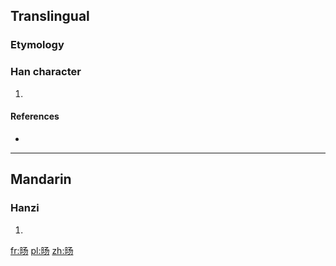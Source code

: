 {{also|暘}}
==Translingual==

===Etymology===
{{Han simp|暘|f=昜|t=丿丿𠄎}}

===Han character===
{{Han char|rn=72|rad=日|as=03|sn=7|four=|canj=日弓尸竹 (ANSH)}}

# {{defn|Han|sort=日03}}

====References====
* {{Han ref|kx=0490.221|hdz=21488.010|uh=65F8|ud=26104}}

----

==Mandarin==

===Hanzi===
{{cmn-hanzi|tra=暘|pin=[[yáng]] ([[yang2]])|wg=yang<sup>2</sup>}}

# {{defn|lang=cmn|sort=日03}}

[[fr:旸]]
[[pl:旸]]
[[zh:旸]]
